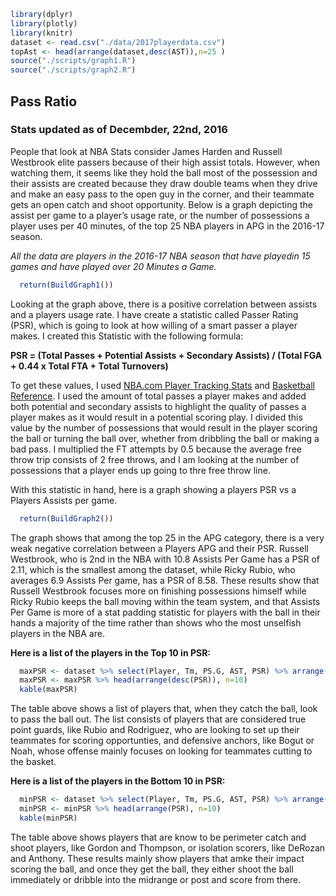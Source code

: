 ```r
library(dplyr)
library(plotly)
library(knitr)
dataset <- read.csv("./data/2017playerdata.csv")
topAst <- head(arrange(dataset,desc(AST)),n=25 )
source("./scripts/graph1.R")
source("./scripts/graph2.R")

```

## Pass Ratio
### Stats updated as of Decembder, 22nd, 2016

People that look at NBA Stats consider James Harden and Russell Westbrook elite passers because of their high assist totals. However, when watching them, it seems like they hold the ball most of the possession and their assists are created because they draw double teams when they drive and make an easy pass to the open guy in the corner, and their teammate gets an open catch and shoot opportunity. Below is a graph depicting the assist per game to a player's usage rate, or the number of possessions a player uses per 40 minutes, of the top 25 NBA players in APG in the 2016-17 season. 

*All the data are players in the 2016-17 NBA season that have playedin 15 games and have played over 20 Minutes a Game.*


```r
  return(BuildGraph1())
```

Looking at the graph above, there is a positive correlation between assists and a players usage rate. I have create a statistic called Passer Rating (PSR), which is going to look at how willing of a smart passer a player makes. I created this Statistic with the following formula:


**PSR = (Total Passes + Potential Assists + Secondary Assists) / (Total FGA + 0.44 x Total FTA + Total Turnovers)**

To get these values, I used [NBA.com Player Tracking Stats](http://stats.nba.com/players/passing/#!?sort=PASSES_MADE&dir=1&Season=2016-17&SeasonType=Regular%20Season&PerMode=Totals) and [Basketball Reference](http://www.basketball-reference.com/leagues/NBA_2017.html). 
I used the amount of total passes a player makes and added both potential and secondary assists to highlight the quality of passes a player makes as it would result in a potential scoring play. I divided this value by the number of possessions that would result in the player scoring the ball or turning the ball over, whether from dribbling the ball or making a bad pass. I multiplied the FT attempts by 0.5 because the average free throw trip consists of 2 free throws, and I am looking at the number of possessions that a player ends up going to thre free throw line.

With this statistic in hand, here is a graph showing a players PSR vs a Players Assists per game.

```r
  return(BuildGraph2())
```

The graph shows that among the top 25 in the APG category, there is a very weak negative correlation between a Players APG and their PSR. Russell Westbrook, who is 2nd in the NBA with 10.8 Assists Per Game has a PSR of 2.11, which is the smallest among the dataset, while Ricky Rubio, who averages 6.9 Assists Per game, has a PSR of 8.58. These results show that Russell Westbrook focuses more on finishing possessions himself while Ricky Rubio keeps the ball moving within the team system, and that Assists Per Game is more of a stat padding statistic for players with the ball in their hands a majority of the time rather than shows who the most unselfish players in the NBA are.

**Here is a list of the players in the Top 10 in PSR: **

```r
  maxPSR <- dataset %>% select(Player, Tm, PS.G, AST, PSR) %>% arrange(desc(PSR)) 
  maxPSR <- maxPSR %>% head(arrange(desc(PSR)), n=10)
  kable(maxPSR)
```

The table above shows a list of players that, when they catch the ball, look to pass the ball out. The list consists of players that are considered true point guards, like Rubio and Rodriguez, who are looking to set up their teammates for scoring opportunties, and defensive anchors, like Bogut or Noah, whose offense mainly focuses on looking for teammates cutting to the basket. 

**Here is a list of the players in the Bottom 10 in PSR: **

```r
  minPSR <- dataset %>% select(Player, Tm, PS.G, AST, PSR) %>% arrange(PSR) 
  minPSR <- minPSR %>% head(arrange(PSR), n=10)
  kable(minPSR)
```

The table above shows players that are know to be perimeter catch and shoot players, like Gordon and Thompson, or isolation scorers, like DeRozan and Anthony. These results mainly show players that amke their impact scoring the ball, and once they get the ball, they either shoot the ball immediately or dribble into the midrange or post and score from there.

